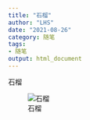 ```yaml
---
title: "石榴"
author: "LHS"
date: "2021-08-26"
category: 随笔
tags: 
- 随笔
output: html_document
---
```


石榴

![石榴](./pic/1.png)